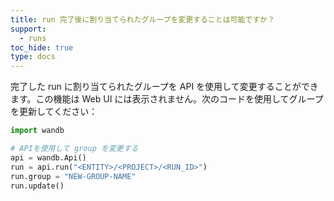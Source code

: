```yaml
---
title: run 完了後に割り当てられたグループを変更することは可能ですか？
support:
  - runs
toc_hide: true
type: docs
---
```

完了した run に割り当てられたグループを API を使用して変更することができます。この機能は Web UI には表示されません。次のコードを使用してグループを更新してください：

```python
import wandb

# APIを使用して group を変更する
api = wandb.Api()
run = api.run("<ENTITY>/<PROJECT>/<RUN_ID>")
run.group = "NEW-GROUP-NAME"
run.update()
```